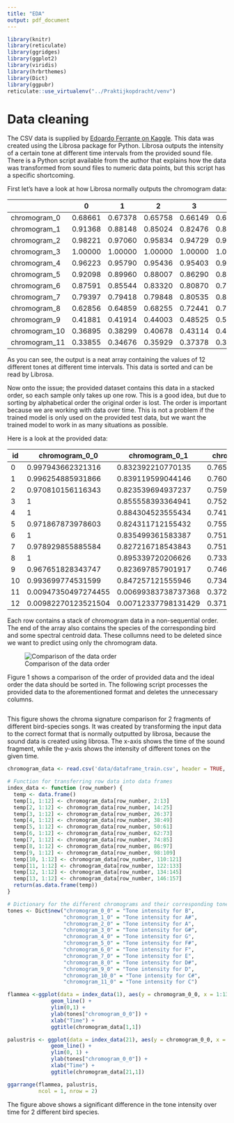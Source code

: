```yaml
---
title: "EDA"
output: pdf_document
---
```


```r
library(knitr)
library(reticulate)
library(ggridges)
library(ggplot2)
library(viridis)
library(hrbrthemes)
library(Dict)
library(ggpubr)
reticulate::use_virtualenv("../Praktijkopdracht/venv")
```

# Data cleaning
The CSV data is supplied by [Edoardo Ferrante on Kaggle](https://www.kaggle.com/datasets/fleanend/birds-songs-numeric-dataset).
This data was created using the Librosa package for Python. Librosa outputs the intensity of a certain tone at different time intervals from the provided sound file.
There is a Python script available from the author that explains how the data was transformed from sound files to numeric data points, but this script has a specific shortcoming.

First let's have a look at how Librosa normally outputs the chromogram data:


|               | 0       | 1       | 2       | 3       | 4       | 5       | 6       |
|---------------|---------|---------|---------|---------|---------|---------|---------|
| chromogram_0  | 0.68661 | 0.67378 | 0.65758 | 0.66149 | 0.68533 | 0.72239 | 0.76395 |
| chromogram_1  | 0.91368 | 0.88148 | 0.85024 | 0.82476 | 0.82282 | 0.83024 | 0.83908 |
| chromogram_2  | 0.98221 | 0.97060 | 0.95834 | 0.94729 | 0.94785 | 0.95189 | 0.95408 |
| chromogram_3  | 1.00000 | 1.00000 | 1.00000 | 1.00000 | 1.00000 | 1.00000 | 1.00000 |
| chromogram_4  | 0.96223 | 0.95790 | 0.95436 | 0.95403 | 0.94404 | 0.93285 | 0.91552 |
| chromogram_5  | 0.92098 | 0.89960 | 0.88007 | 0.86290 | 0.84262 | 0.82280 | 0.80381 |
| chromogram_6  | 0.87591 | 0.85544 | 0.83320 | 0.80870 | 0.78241 | 0.75819 | 0.73456 |
| chromogram_7  | 0.79397 | 0.79418 | 0.79848 | 0.80535 | 0.80741 | 0.80750 | 0.80913 |
| chromogram_8  | 0.62856 | 0.64859 | 0.68255 | 0.72441 | 0.76565 | 0.80078 | 0.82178 |
| chromogram_9  | 0.41881 | 0.41914 | 0.44003 | 0.48525 | 0.54615 | 0.61608 | 0.68581 |
| chromogram_10 | 0.36895 | 0.38299 | 0.40678 | 0.43114 | 0.45138 | 0.47237 | 0.52333 |
| chromogram_11 | 0.33855 | 0.34676 | 0.35929 | 0.37378 | 0.38602 | 0.39931 | 0.42756 |

As you can see, the output is a neat array containing the values of 12 different tones at different time intervals. This data is sorted and can be read by Librosa.

Now onto the issue; the provided dataset contains this data in a stacked order, so each sample only takes up one row.
This is a good idea, but due to sorting by alphabetical order the original order is lost. The order is important because we are working with data over time.
This is not a problem if the trained model is only used on the provided test data, but we want the trained model to work in as many situations as possible.

Here is a look at the provided data:

| id  | chromogram_0_0      | chromogram_0_1      | chromogram_0_10   | chromogram_0_11    |
|-----|---------------------|---------------------|-------------------|--------------------|
| 0   | 0.997943662321316   | 0.832392210770135   | 0.7653861625931   | 0.70427464132375   |
| 1   | 0.996254885931866   | 0.839119599044146   | 0.760416790506312 | 0.705141765139875  |
| 2   | 0.970810156116343   | 0.823539694937237   | 0.759508104372184 | 0.709057883677716  |
| 3   | 1                   | 0.855558393364941   | 0.752038009313116 | 0.710976936190937  |
| 4   | 1                   | 0.884304523555434   | 0.741884532311754 | 0.714775207828629  |
| 5   | 0.971867873978603   | 0.824311712155432   | 0.755293860709407 | 0.71448132195049   |
| 6   | 1                   | 0.835499361583387   | 0.751917158063063 | 0.717361992854453  |
| 7   | 0.978929855885584   | 0.827216718543843   | 0.751072631712318 | 0.718400862681119  |
| 8   | 1                   | 0.895339720206626   | 0.733409813021178 | 0.722747412968086  |
| 9   | 0.967651828343747   | 0.823697857901917   | 0.746005680687241 | 0.721194823494439  |
| 10  | 0.993699774531599   | 0.847257121555946   | 0.734368883301346 | 0.726420069139032  |
| 11  | 0.00947350497274455 | 0.00699383738737368 | 0.372026644035831 | 0.0516494292032762 |
| 12  | 0.00982270123521504 | 0.00712337798131429 | 0.371129653847745 | 0.051631441504244  |

Each row contains a stack of chromogram data in a non-sequential order. The end of the array also contains the species of the corresponding bird and some spectral centroid data.
These collumns need to be deleted since we want to predict using only the chromogram data.

![Comparison of the data order](figures/data_flow.png)


Figure 1 shows a comparison of the order of provided data and the ideal order the data should be sorted in.
The following script processes the provided data to the aforementioned format and deletes the unnecessary columns.

```python
```
This figure shows the chroma signature comparison for 2 fragments of different bird-species songs.
It was created by transforming the input data to the correct format that is normally outputted by librosa, because the sound data is created using librosa.
The x-axis shows the time of the sound fragment, while the y-axis shows the intensity of different tones on the given time.

```r
chromogram_data <- read.csv('data/dataframe_train.csv', header = TRUE, sep = ',')
```

```r
# Function for transferring row data into data frames
index_data <- function (row_number) {
  temp <- data.frame()
  temp[1, 1:12] <- chromogram_data[row_number, 2:13]
  temp[2, 1:12] <- chromogram_data[row_number, 14:25]
  temp[3, 1:12] <- chromogram_data[row_number, 26:37]
  temp[4, 1:12] <- chromogram_data[row_number, 38:49]
  temp[5, 1:12] <- chromogram_data[row_number, 50:61]
  temp[6, 1:12] <- chromogram_data[row_number, 62:73]
  temp[7, 1:12] <- chromogram_data[row_number, 74:85]
  temp[8, 1:12] <- chromogram_data[row_number, 86:97]
  temp[9, 1:12] <- chromogram_data[row_number, 98:109]
  temp[10, 1:12] <- chromogram_data[row_number, 110:121]
  temp[11, 1:12] <- chromogram_data[row_number, 122:133]
  temp[12, 1:12] <- chromogram_data[row_number, 134:145]
  temp[13, 1:12] <- chromogram_data[row_number, 146:157]
  return(as.data.frame(temp))
}

# Dictionary for the different chromograms and their corresponding tones
tones <- Dict$new("chromogram_0_0" = "Tone intensity for B",
                  "chromogram_1_0" = "Tone intensity for A#",
                  "chromogram_2_0" = "Tone intensity for A",
                  "chromogram_3_0" = "Tone intensity for G#",
                  "chromogram_4_0" = "Tone intensity for G",
                  "chromogram_5_0" = "Tone intensity for F#",
                  "chromogram_6_0" = "Tone intensity for F",
                  "chromogram_7_0" = "Tone intensity for E",
                  "chromogram_8_0" = "Tone intensity for D#",
                  "chromogram_9_0" = "Tone intensity for D",
                  "chromogram_10_0" = "Tone intensity for C#",
                  "chromogram_11_0" = "Tone intensity for C")

flammea <-ggplot(data = index_data(1), aes(y = chromogram_0_0, x = 1:13)) +
              geom_line() +
              ylim(0,1) +
              ylab(tones["chromogram_0_0"]) +
              xlab("Time") +
              ggtitle(chromogram_data[1,1])

palustris <- ggplot(data = index_data(21), aes(y = chromogram_0_0, x = 1:13)) +
              geom_line() +
              ylim(0, 1) +
              ylab(tones["chromogram_0_0"]) +
              xlab("Time") +
              ggtitle(chromogram_data[21,1])

ggarrange(flammea, palustris,
          ncol = 1, nrow = 2)
```

The figure above shows a significant difference in the tone intensity over time for 2 different bird species.